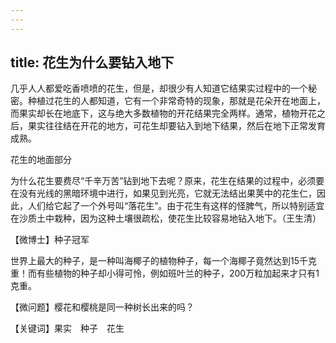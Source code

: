 ```yaml
---
---
---
```

title: 花生为什么要钻入地下
---




几乎人人都爱吃香喷喷的花生，但是，却很少有人知道它结果实过程中的一个秘密。种植过花生的人都知道，它有一个非常奇特的现象，那就是花朵开在地面上，而果实却长在地底下，这与绝大多数植物的开花结果完全两样。通常，植物开花之后，果实往往结在开花的地方，可花生却要钻入到地下结果，然后在地下正常发育成熟。

花生的地面部分



为什么花生要费尽“千辛万苦”钻到地下去呢？原来，花生在结果的过程中，必须要在没有光线的黑暗环境中进行，如果见到光亮，它就无法结出果荚中的花生仁，因此，人们给它起了一个外号叫“落花生”。由于花生有这样的怪脾气，所以特别适宜在沙质土中栽种，因为这种土壤很疏松，使花生比较容易地钻入地下。（王生清）





【微博士】种子冠军

世界上最大的种子，是一种叫海椰子的植物种子，每一个海椰子竟然达到15千克重！而有些植物的种子却小得可怜，例如班叶兰的种子，200万粒加起来才只有1克重。

【微问题】樱花和樱桃是同一种树长出来的吗？

【关键词】果实　种子　花生
